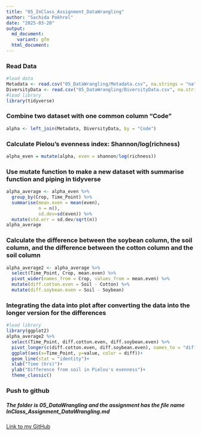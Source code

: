 ```yaml
---
title: "05_InClass_Assignment_DataWrangling"
author: "Sachida Pokhrel"
date: "2025-03-20"
output: 
  md_document:
    variant: gfm
  html_document:
---
```

### Read Data
```r
#load data
Metadata <- read.csv("05_DataWrangling/Metadata.csv", na.strings = "na")
DiversityData <- read.csv("05_DataWrangling/DiversityData.csv", na.strings = "na")
#load library
library(tidyverse)
```
### Combine two dataset with one common column "Code"
```r
alpha <- left_join(Metadata, DiversityData, by = "Code")
```

### Calculate Pielou's evenness index: Shannon/log(richness)
```r
alpha_even = mutate(alpha, even = shannon/log(richness))
```

### Use mutate function to make a new dataset with summarise function and piping in tidyverse
```r
alpha_average <- alpha_even %>% 
  group_by(Crop, Time_Point) %>% 
  summarise(mean.even = mean(even),
            n = n(),
            sd.dev=sd(even)) %>% 
  mutate(std.err = sd.dev/sqrt(n))
alpha_average
```

### Calculate the difference between the soybean column, the soil column, and the difference between the cotton column and the soil column
```r
alpha_average2 <- alpha_average %>% 
  select(Time_Point, Crop, mean.even) %>% 
  pivot_wider(names_from = Crop, values_from = mean.even) %>% 
  mutate(diff.cotton.even = Soil - Cotton) %>% 
  mutate(diff.soybean.even = Soil - Soybean)
```

### Integrating the data into plot after converting the data into the longer version for the differences
```r
#load library
library(ggplot2)
alpha_average2 %>% 
  select(Time_Point, diff.cotton.even, diff.soybean.even) %>% 
  pivot_longer(c(diff.cotton.even, diff.soybean.even), names_to = "diff") %>% 
  ggplot(aes(x=Time_Point, y=value, color = diff))+
  geom_line(stat = "identity")+
  xlab("Time (hrs)")+
  ylab("Difference from soil in Pielou's evenness")+
  theme_classic()
```

### Push to github
##### The folder is **05_DataWrangling** and the assignment has the file name **InClass_Assignment_DataWrangling.md**

[Link to my GitHub](https://github.com/SachidaPokhrel/Class_Reproducibility/tree/main)


